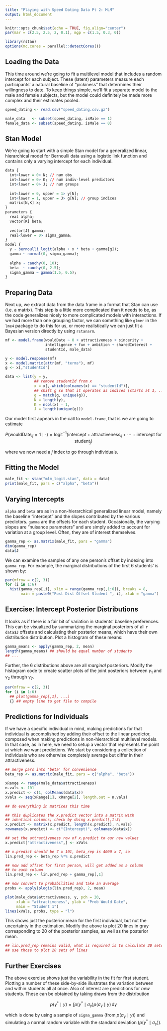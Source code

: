 ```yaml
---
title: "Playing with Speed Dating Data Pt 2: MLM"
output: html_document
---
```


```r
knitr::opts_chunk$set(echo = TRUE, fig.align="center")
par(mar = c(2.5, 2.5, 2, 0.1), mgp = c(1.5, 0.3, 0))
```

```r
library(rstan)
options(mc.cores = parallel::detectCores())
```

## Loading the Data

This time around we're going to fit a multilevel model that includes a random intercept for each subject. These (latent) parameters measure each participants' a natural baseline of "pickiness" that determines their willingness to date. To keep things simple, we'll fit a separate model to the male and female subjects, but the model could definitely be made more complex and their estimates pooled.

```r
speed_dating <- read.csv("speed_dating.csv.gz")

male_data   <- subset(speed_dating, isMale == 1)
female_data <- subset(speed_dating, isMale == 0)
```

## Stan Model

We're going to start with a simple Stan model for a generalized linear, hierarchical model for Bernoulli data using a logistic link function and contains only a varying intercept for each individual.

```r
data {
  int<lower = 0> N; // num obs
  int<lower = 0> K; // num indiv-level predictors
  int<lower = 0> J; // num groups
  
  int<lower = 0, upper = 1> y[N];
  int<lower = 1, upper = J> g[N]; // group indices
  matrix[N,K] x;
}
parameters {
  real alpha;
  vector[K] beta;
  
  vector[J] gamma;
  real<lower = 0> sigma_gamma;
}
model {
  y ~ bernoulli_logit(alpha + x * beta + gamma[g]);
  gamma ~ normal(0, sigma_gamma);
  
  alpha ~ cauchy(0, 10);
  beta  ~ cauchy(0, 2.5);
  sigma_gamma ~ gamma(1.5, 0.5);
}
```

## Preparing Data

Next up, we extract data from the data frame in a format that Stan can use (i.e. a matrix). This step is a little more complicated than it needs to be, as the code generalizes nicely to more complicated models with interactions. If we had more than one grouping factor, we can something like `glmer` in the `lme4` package to do this for us, or more realistically we can just fit a Bayesian version directly by using `rstanarm`.

```r
mf <- model.frame(wouldDate ~ 0 + attractiveness + sincerity +
                  intelligence + fun + ambition + sharedInterest +
                  studentId, male_data)

y <- model.response(mf)
x <- model.matrix(attr(mf, "terms"), mf)
g <- x[,"studentId"]

data <- list(y = y,
             ## remove studentId from x
             x = x[,-which(colnames(x) == "studentId")],
             ## shift g so that it operates as indices (starts at 1, ...)
             g = match(g, unique(g)),
             N = length(y),
             K = ncol(x) - 1,
             J = length(unique(g)))
```

Our model first appears in the call to `model.frame`, that is we are going to estimate

$$ P(\text{wouldDate}_{ij} = 1 \mid \cdot) = \mathrm{logit}^{-1}(\text{intercept} + \text{attractiveness}_{ij} + \cdots + \text{intercept for student}_j) $$

where we now need a $j$ index to go through individuals.

## Fitting the Model

```r
male_fit <- stan("mlm_logit.stan", data = data)
print(male_fit, pars = c("alpha", "beta"))
```

## Varying Intercepts

`alpha` and `beta` are as in a non-hierarchical generalized linear model, namely the baseline "intercept" and the slopes contributed by the various predictors. `gamma` are the offsets for each student. Occasionally, the varying slopes are "nuisance parameters" and are simply added to account for variation at a group level. Often, they are of interest themselves.

```r
gamma_rep <- as.matrix(male_fit, pars = "gamma")
dim(gamma_rep)
data$J
```

We can examine the samples of any one person's offset by indexing into `gamma_rep`. For example, the marginal distributions of the first 6 students' is shown by:

```r
par(mfrow = c(2, 3))
for (i in 1:6)
  hist(gamma_rep[,i], xlim = range(gamma_rep[,1:6]), breaks = 8,
       main = paste0("Post Dist Offset Student ", i), xlab = "gamma")
```

## Exercise: Intercept Posterior Distributions

It looks as if there is a fair bit of variation in students' baseline preferences. This can be visualized by summarizing the marginal posteriors of all `r data$J` offsets and calculating their posterior means, which have their own distribution distribution. Plot a histogram of these means:

```r
gamma_means <- apply(gamma_rep, 2, mean)
length(gamma_means) ## should be equal number of students
## ...
```

Further, the 6 distributions above are all *marginal* posteriors. Modify the histogram code to create scatter plots of the joint posteriors between $\gamma_1$ and $\gamma_2$ through $\gamma_7$.

```r
par(mfrow = c(2, 3))
for (i in 1:6)
  ## plot(gamma_rep[,1], ...)
  {} ## empty line to get file to compile
```

## Predictions for Individuals

If we have a specific individual in mind, making predictions for that individual is accomplished by adding their offset to the linear predictor, composed when making predictions in non-hierarchical multilevel models. In that case, as in here, we need to setup a vector that represents the point at which we want predictions. We start by considering a collection of individuals who are otherwise completely average but differ in their attractiveness.

```r
## merge pars into 'beta' for convenience 
beta_rep <- as.matrix(male_fit, pars = c("alpha", "beta"))

xRange <- range(male_data$attractiveness)
n.vals <- 101
x.predict <- c(1, colMeans(data$x))
xVals <- seq(xRange[1], xRange[2], length.out = n.vals)

## do everything in matrices this time

## this duplicates the x.predict vector into a matrix with
## identical columns; check by doing x.predict[,1:3]
x.predict <- matrix(x.predict, length(x.predict), n.vals)
rownames(x.predict) <- c("(Intercept)", colnames(data$x))

## set the attractiveness row of x.predict to our new values
x.predict["attractiveness",] <- xVals

## x.predict should be 7 x 101, beta_rep is 4000 x 7, so
lin.pred_rep <- beta_rep %*% x.predict

## now add offset for first person, will get added as a column
## to each column
lin.pred_rep <- lin.pred_rep + gamma_rep[,1]

## now convert to probabilities and take an average
probs <- apply(plogis(lin.pred_rep), 2, mean)

plot(male_data$attractiveness, y, pch = 20,
     xlab = "attractiveness", ylab = "Prob Would Date",
     main = "Student 1")
lines(xVals, probs, type = "l")
```

This shows just the posterior mean for the first individual, but not the uncertainty in the estimation. Modify the above to plot 20 lines in gray corresponding to 20 of the posterior samples, as well as the posterior mean.

```r
## lin.pred_rep remains valid, what is required is to calculate 20 sets of probs and
## use those to plot 20 sets of lines
```

## Further Exercises

The above exercise shows just the variability in the fit for first student. Plotting a number of these side-by-side illustrates the variation between and within students all at once. Also of interest are predictions for *new* students. These can be obtained by taking draws from the distribution

$$p(\gamma^* \mid y) = \int p(\gamma^* \mid \sigma_\gamma) p(\sigma_\gamma \mid y) \,\mathrm{d}\gamma$$

which is done by using a sample of `sigma_gamma` (from $p(\sigma_\gamma \mid y)$) and simulating a normal random variable with the standard deviation ($p(\gamma^* \mid \sigma_\gamma)$).